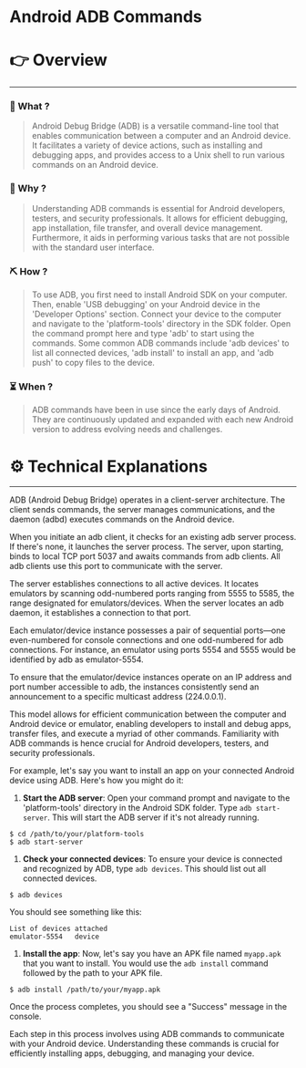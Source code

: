 # Android ADB Commands


# 👉 Overview

---

### 👀 What ?

> Android Debug Bridge (ADB) is a versatile command-line tool that enables communication between a computer and an Android device. It facilitates a variety of device actions, such as installing and debugging apps, and provides access to a Unix shell to run various commands on an Android device.
> 

### 🧐 Why ?

> Understanding ADB commands is essential for Android developers, testers, and security professionals. It allows for efficient debugging, app installation, file transfer, and overall device management. Furthermore, it aids in performing various tasks that are not possible with the standard user interface.
> 

### ⛏️ How ?

> To use ADB, you first need to install Android SDK on your computer. Then, enable 'USB debugging' on your Android device in the 'Developer Options' section. Connect your device to the computer and navigate to the 'platform-tools' directory in the SDK folder. Open the command prompt here and type 'adb' to start using the commands. Some common ADB commands include 'adb devices' to list all connected devices, 'adb install' to install an app, and 'adb push' to copy files to the device.
> 

### ⏳ When ?

> ADB commands have been in use since the early days of Android. They are continuously updated and expanded with each new Android version to address evolving needs and challenges.
> 

# ⚙️ Technical Explanations

---

ADB (Android Debug Bridge) operates in a client-server architecture. The client sends commands, the server manages communications, and the daemon (adbd) executes commands on the Android device.

When you initiate an adb client, it checks for an existing adb server process. If there's none, it launches the server process. The server, upon starting, binds to local TCP port 5037 and awaits commands from adb clients. All adb clients use this port to communicate with the server.

The server establishes connections to all active devices. It locates emulators by scanning odd-numbered ports ranging from 5555 to 5585, the range designated for emulators/devices. When the server locates an adb daemon, it establishes a connection to that port.

Each emulator/device instance possesses a pair of sequential ports—one even-numbered for console connections and one odd-numbered for adb connections. For instance, an emulator using ports 5554 and 5555 would be identified by adb as emulator-5554.

To ensure that the emulator/device instances operate on an IP address and port number accessible to adb, the instances consistently send an announcement to a specific multicast address (224.0.0.1).

This model allows for efficient communication between the computer and Android device or emulator, enabling developers to install and debug apps, transfer files, and execute a myriad of other commands. Familiarity with ADB commands is hence crucial for Android developers, testers, and security professionals.

For example, let's say you want to install an app on your connected Android device using ADB. Here's how you might do it:

1. **Start the ADB server**: Open your command prompt and navigate to the 'platform-tools' directory in the Android SDK folder. Type `adb start-server`. This will start the ADB server if it's not already running.

```
$ cd /path/to/your/platform-tools
$ adb start-server

```

1. **Check your connected devices**: To ensure your device is connected and recognized by ADB, type `adb devices`. This should list out all connected devices.

```
$ adb devices

```

You should see something like this:

```
List of devices attached
emulator-5554	device

```

1. **Install the app**: Now, let's say you have an APK file named `myapp.apk` that you want to install. You would use the `adb install` command followed by the path to your APK file.

```
$ adb install /path/to/your/myapp.apk

```

Once the process completes, you should see a "Success" message in the console.

Each step in this process involves using ADB commands to communicate with your Android device. Understanding these commands is crucial for efficiently installing apps, debugging, and managing your device.
